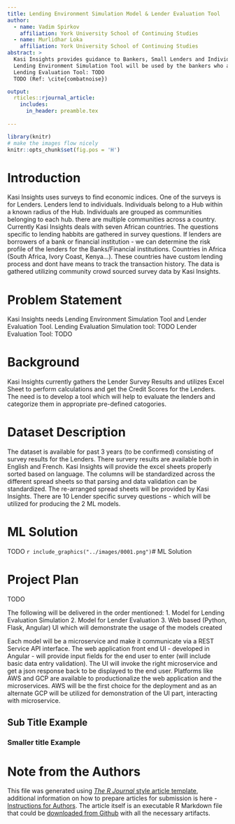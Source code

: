 ```yaml
---
title: Lending Environment Simulation Model & Lender Evaluation Tool
author:
  - name: Vadim Spirkov
    affiliation: York University School of Continuing Studies
  - name: Murlidhar Loka
    affiliation: York University School of Continuing Studies
abstract: >
  Kasi Insights provides guidance to Bankers, Small Lenders and Individuals for common lending practices within the following African countries - South Africa, Kenya, Ivory Coast, .....
  Lending Environment Simulation Tool will be used by the bankers who are interested to have a proxy in the area to run small money lending shop in the bank's behalf.
  Lending Evaluation Tool: TODO
  TODO (Ref: \cite{combatnoise})

output:
  rticles::rjournal_article:
    includes:
      in_header: preamble.tex
   
---
```


```r
library(knitr)
# make the images flow nicely
knitr::opts_chunk$set(fig.pos = 'H')
```


# Introduction

Kasi Insights uses surveys to find economic indices. One of the surveys is for Lenders.
Lenders lend to individuals. Individuals belong to a Hub within a known radius of the Hub.
Individuals are grouped as communities belonging to each hub. there are multiple communities across a country.
Currently Kasi Insights deals with seven African countries.
The questions specific to lending habbits are gathered in survey questions.
If lenders are borrowers of a bank or financial institution - we can determine the risk profile of the lenders for the Banks/Financial institutions.
Countries in Africa (South Africa, Ivory Coast, Kenya...).
These countries have custom lending process and dont have means to track the transaction history.
The data is gathered utilizing community crowd sourced survey data by Kasi Insights.



# Problem Statement

Kasi Insights needs Lending Environment Simulation Tool and Lender Evaluation Tool.
Lending Evaluation Simulation tool: TODO
Lender Evaluation Tool: TODO


# Background

Kasi Insights currently gathers the Lender Survey Results and utilizes Excel Sheet to perform calculations and get the Credit Scores for the Lenders. The need is to develop a tool which will help to evaluate the lenders and categorize them in appropriate pre-defined catogories.

 
# Dataset Description
The dataset is available for past 3 years (to be confirmed) consisting of survey results for the Lenders.
There survery results are available both in English and French.
Kasi Insights will provide the excel sheets properly sorted based on language.
The columns will be standardized across the different spread sheets so that parsing and data validation can be standardized.
The re-arranged spread sheets will be provided by Kasi Insights.
There are 10 Lender specific survey questions - which will be utilized for producing the 2 ML models.


# ML Solution

TODO
```r
include_graphics("../images/0001.png") 
```# ML Solution

# Project Plan

TODO



The following will be delivered in the order mentioned:
1. Model for Lending Evaluation Simulation
2. Model for Lender Evaluation
3. Web based (Python, Flask, Angular) UI which will demonstrate the usage of the models created

Each model will be a microservice and make it communicate via a REST Service API interface.
The web application front end UI - developed in Angular - will provide input fields for the end user to enter (will include basic data entry validation).
The UI will invoke the right microservice and get a json response back to be displayed to the end user.
Platforms like AWS and GCP are available to productionalize the web application and the microservices.
AWS will be the first choice for the deployment and as an alternate GCP will be utilized for demonstration of the UI part, interacting with microservice.

## Sub Title Example

### Smaller title Example



\bibliography{RJreferences}

# Note from the Authors

This file was generated using [_The R Journal_ style article template](https://github.com/rstudio/rticles), additional information on how to prepare articles for submission is here - [Instructions for Authors](https://journal.r-project.org/share/author-guide.pdf). The article itself is an executable R Markdown file that could be [downloaded from Github](https://github.com/ivbsoftware/big-data-final-2/blob/master/docs/R_Journal/big-data-final-2/) with all the necessary artifacts.
